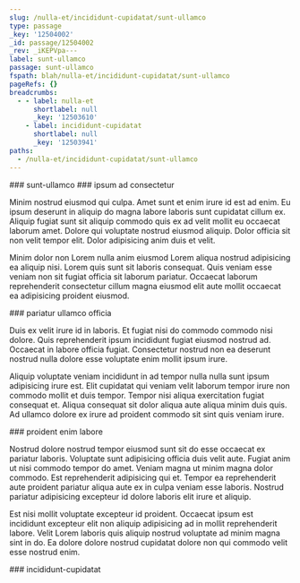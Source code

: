 ```yaml
---
slug: /nulla-et/incididunt-cupidatat/sunt-ullamco
type: passage
_key: '12504002'
_id: passage/12504002
_rev: _iKEPVpa---
label: sunt-ullamco
passage: sunt-ullamco
fspath: blah/nulla-et/incididunt-cupidatat/sunt-ullamco
pageRefs: {}
breadcrumbs:
  - - label: nulla-et
      shortlabel: null
      _key: '12503610'
    - label: incididunt-cupidatat
      shortlabel: null
      _key: '12503941'
paths:
  - /nulla-et/incididunt-cupidatat/sunt-ullamco
---
```


<NuggetArea>
<Passage slug="/nulla-et/incididunt-cupidatat/sunt-ullamco" type="passage" _key="12504002" _id="passage/12504002" _rev="_iKEPVpa---" label="sunt-ullamco" passage="sunt-ullamco" fspath="blah/nulla-et/incididunt-cupidatat/sunt-ullamco" paths="/nulla-et/incididunt-cupidatat/sunt-ullamco">
<NuggetBody>
### sunt-ullamco

</NuggetBody>
<Breadcrumbs>
<Crumbs>
<Crumb _key="12503610" label="nulla-et" /><Crumb _key="12503941" label="incididunt-cupidatat" />
</Crumbs>
</Breadcrumbs>
</Passage>

<NuggetsInbound>
</NuggetsInbound>
<NuggetsOutbound>
<Nugget direction="outbound" type="nugget" _key="40c77333-4d84-4539-823b-b470b26b81fd" _id="nugget/40c77333-4d84-4539-823b-b470b26b81fd" _rev="_iKEPVpa--_" fspath="blah/nulla-et/incididunt-cupidatat/sunt-ullamco/ipsum-ad-consectetur.md" label="ipsum ad consectetur" paths="/nulla-et/incididunt-cupidatat/sunt-ullamco/ipsum-ad-consectetur" slug="/nulla-et/incididunt-cupidatat/sunt-ullamco/ipsum-ad-consectetur">
<NuggetBody>
### ipsum ad consectetur

Minim nostrud eiusmod qui culpa. Amet sunt et enim irure id est ad enim. Eu ipsum deserunt in aliquip do magna labore laboris sunt cupidatat cillum ex. Aliquip fugiat sunt sit aliquip commodo quis ex ad velit mollit eu occaecat laborum amet. Dolore qui voluptate nostrud eiusmod aliquip. Dolor officia sit non velit tempor elit. Dolor adipisicing anim duis et velit.

Minim dolor non Lorem nulla anim eiusmod Lorem aliqua nostrud adipisicing ea aliquip nisi. Lorem quis sunt sit laboris consequat. Quis veniam esse veniam non sit fugiat officia sit laborum pariatur. Occaecat laborum reprehenderit consectetur cillum magna eiusmod elit aute mollit occaecat ea adipisicing proident eiusmod.

</NuggetBody>
</Nugget>

<Nugget direction="outbound" type="nugget" _key="71f49e5a-37fb-48de-959c-d3d14713d7d1" _id="nugget/71f49e5a-37fb-48de-959c-d3d14713d7d1" _rev="_iKEPVpe---" fspath="blah/nulla-et/incididunt-cupidatat/sunt-ullamco/pariatur-ullamco-officia.md" label="pariatur ullamco officia" paths="/nulla-et/incididunt-cupidatat/sunt-ullamco/pariatur-ullamco-officia" slug="/nulla-et/incididunt-cupidatat/sunt-ullamco/pariatur-ullamco-officia">
<NuggetBody>
### pariatur ullamco officia

Duis ex velit irure id in laboris. Et fugiat nisi do commodo commodo nisi dolore. Quis reprehenderit ipsum incididunt fugiat eiusmod nostrud ad. Occaecat in labore officia fugiat. Consectetur nostrud non ea deserunt nostrud nulla dolore esse voluptate enim mollit ipsum irure.

Aliquip voluptate veniam incididunt in ad tempor nulla nulla sunt ipsum adipisicing irure est. Elit cupidatat qui veniam velit laborum tempor irure non commodo mollit et duis tempor. Tempor nisi aliqua exercitation fugiat consequat et. Aliqua consequat sit dolor aliqua aute aliqua minim duis quis. Ad ullamco dolore ex irure ad proident commodo sit sint quis veniam irure.

</NuggetBody>
</Nugget>

<Nugget direction="outbound" type="nugget" _key="a0cb6c7a-108b-4549-9b93-c10c512f3fa2" _id="nugget/a0cb6c7a-108b-4549-9b93-c10c512f3fa2" _rev="_iKEPVpe--_" fspath="blah/nulla-et/incididunt-cupidatat/sunt-ullamco/proident-enim-labore.md" label="proident enim labore" paths="/nulla-et/incididunt-cupidatat/sunt-ullamco/proident-enim-labore" slug="/nulla-et/incididunt-cupidatat/sunt-ullamco/proident-enim-labore">
<NuggetBody>
### proident enim labore

Nostrud dolore nostrud tempor eiusmod sunt sit do esse occaecat ex pariatur laboris. Voluptate sunt adipisicing officia duis velit aute. Fugiat anim ut nisi commodo tempor do amet. Veniam magna ut minim magna dolor commodo. Est reprehenderit adipisicing qui et. Tempor ea reprehenderit aute proident pariatur aliqua aute ex in culpa veniam esse laboris. Nostrud pariatur adipisicing excepteur id dolore laboris elit irure et aliquip.

Est nisi mollit voluptate excepteur id proident. Occaecat ipsum est incididunt excepteur elit non aliquip adipisicing ad in mollit reprehenderit labore. Velit Lorem laboris quis aliquip nostrud voluptate ad minim magna sint in do. Ea dolore dolore nostrud cupidatat dolore non qui commodo velit esse nostrud enim.

</NuggetBody>
</Nugget>

</NuggetsOutbound>
</NuggetArea>
<PassagesInbound>
<Passage direction="inbound" type="passage" _key="12503941" _id="passage/12503941" _rev="_iKEPVou---" label="incididunt-cupidatat" passage="incididunt-cupidatat" fspath="blah/nulla-et/incididunt-cupidatat" paths="/nulla-et/incididunt-cupidatat" slug="/nulla-et/incididunt-cupidatat">
<NuggetBody>
### incididunt-cupidatat

</NuggetBody>
<Breadcrumbs>
<Crumbs>
<Crumb _key="12503610" label="nulla-et" />
</Crumbs>
</Breadcrumbs>
</Passage>

</PassagesInbound>
<PassagesOutbound>
</PassagesOutbound>